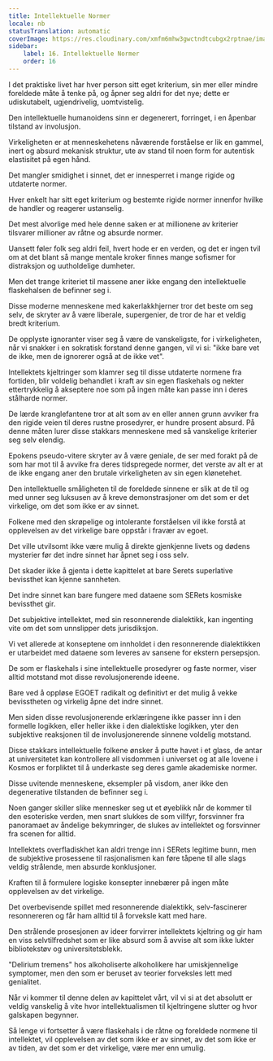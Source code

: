```yaml
---
title: Intellektuelle Normer
locale: nb
statusTranslation: automatic
coverImage: https://res.cloudinary.com/xmfm6mhw3gwctndtcubgx2rptnae/image/upload/v1741354419/small_cover_la_gran_rebelion_28716e29d2.webp
sidebar:
    label: 16. Intellektuelle Normer
    order: 16
---
```

I det praktiske livet har hver person sitt eget kriterium, sin mer eller mindre foreldede måte å tenke på, og åpner seg aldri for det nye; dette er udiskutabelt, ugjendrivelig, uomtvistelig.

Den intellektuelle humanoidens sinn er degenerert, forringet, i en åpenbar tilstand av involusjon.

Virkeligheten er at menneskehetens nåværende forståelse er lik en gammel, inert og absurd mekanisk struktur, ute av stand til noen form for autentisk elastisitet på egen hånd.

Det mangler smidighet i sinnet, det er innesperret i mange rigide og utdaterte normer.

Hver enkelt har sitt eget kriterium og bestemte rigide normer innenfor hvilke de handler og reagerer ustanselig.

Det mest alvorlige med hele denne saken er at millionene av kriterier tilsvarer millioner av råtne og absurde normer.

Uansett føler folk seg aldri feil, hvert hode er en verden, og det er ingen tvil om at det blant så mange mentale kroker finnes mange sofismer for distraksjon og uutholdelige dumheter.

Men det trange kriteriet til massene aner ikke engang den intellektuelle flaskehalsen de befinner seg i.

Disse moderne menneskene med kakerlakkhjerner tror det beste om seg selv, de skryter av å være liberale, supergenier, de tror de har et veldig bredt kriterium.

De opplyste ignoranter viser seg å være de vanskeligste, for i virkeligheten, når vi snakker i en sokratisk forstand denne gangen, vil vi si: "ikke bare vet de ikke, men de ignorerer også at de ikke vet".

Intellektets kjeltringer som klamrer seg til disse utdaterte normene fra fortiden, blir voldelig behandlet i kraft av sin egen flaskehals og nekter ettertrykkelig å akseptere noe som på ingen måte kan passe inn i deres stålharde normer.

De lærde kranglefantene tror at alt som av en eller annen grunn avviker fra den rigide veien til deres rustne prosedyrer, er hundre prosent absurd. På denne måten lurer disse stakkars menneskene med så vanskelige kriterier seg selv elendig.

Epokens pseudo-vitere skryter av å være geniale, de ser med forakt på de som har mot til å avvike fra deres tidspregede normer, det verste av alt er at de ikke engang aner den brutale virkeligheten av sin egen klønetehet.

Den intellektuelle småligheten til de foreldede sinnene er slik at de til og med unner seg luksusen av å kreve demonstrasjoner om det som er det virkelige, om det som ikke er av sinnet.

Folkene med den skrøpelige og intolerante forståelsen vil ikke forstå at opplevelsen av det virkelige bare oppstår i fravær av egoet.

Det ville utvilsomt ikke være mulig å direkte gjenkjenne livets og dødens mysterier før det indre sinnet har åpnet seg i oss selv.

Det skader ikke å gjenta i dette kapittelet at bare Serets superlative bevissthet kan kjenne sannheten.

Det indre sinnet kan bare fungere med dataene som SERets kosmiske bevissthet gir.

Det subjektive intellektet, med sin resonnerende dialektikk, kan ingenting vite om det som unnslipper dets jurisdiksjon.

Vi vet allerede at konseptene om innholdet i den resonnerende dialektikken er utarbeidet med dataene som leveres av sansene for ekstern persepsjon.

De som er flaskehals i sine intellektuelle prosedyrer og faste normer, viser alltid motstand mot disse revolusjonerende ideene.

Bare ved å oppløse EGOET radikalt og definitivt er det mulig å vekke bevisstheten og virkelig åpne det indre sinnet.

Men siden disse revolusjonerende erklæringene ikke passer inn i den formelle logikken, eller heller ikke i den dialektiske logikken, yter den subjektive reaksjonen til de involusjonerende sinnene voldelig motstand.

Disse stakkars intellektuelle folkene ønsker å putte havet i et glass, de antar at universitetet kan kontrollere all visdommen i universet og at alle lovene i Kosmos er forpliktet til å underkaste seg deres gamle akademiske normer.

Disse uvitende menneskene, eksempler på visdom, aner ikke den degenerative tilstanden de befinner seg i.

Noen ganger skiller slike mennesker seg ut et øyeblikk når de kommer til den esoteriske verden, men snart slukkes de som villfyr, forsvinner fra panoramaet av åndelige bekymringer, de slukes av intellektet og forsvinner fra scenen for alltid.

Intellektets overfladiskhet kan aldri trenge inn i SERets legitime bunn, men de subjektive prosessene til rasjonalismen kan føre tåpene til alle slags veldig strålende, men absurde konklusjoner.

Kraften til å formulere logiske konsepter innebærer på ingen måte opplevelsen av det virkelige.

Det overbevisende spillet med resonnerende dialektikk, selv-fascinerer resonnereren og får ham alltid til å forveksle katt med hare.

Den strålende prosesjonen av ideer forvirrer intellektets kjeltring og gir ham en viss selvtilfredshet som er like absurd som å avvise alt som ikke lukter bibliotekstøv og universitetsblekk.

"Delirium tremens" hos alkoholiserte alkoholikere har umiskjennelige symptomer, men den som er beruset av teorier forveksles lett med genialitet.

Når vi kommer til denne delen av kapittelet vårt, vil vi si at det absolutt er veldig vanskelig å vite hvor intellektualismen til kjeltringene slutter og hvor galskapen begynner.

Så lenge vi fortsetter å være flaskehals i de råtne og foreldede normene til intellektet, vil opplevelsen av det som ikke er av sinnet, av det som ikke er av tiden, av det som er det virkelige, være mer enn umulig.

